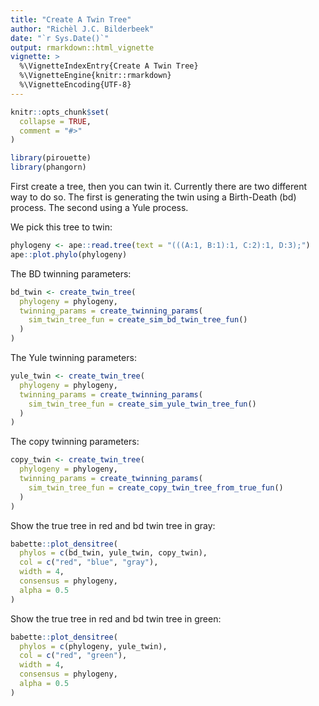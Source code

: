 ```yaml
---
title: "Create A Twin Tree"
author: "Richèl J.C. Bilderbeek"
date: "`r Sys.Date()`"
output: rmarkdown::html_vignette
vignette: >
  %\VignetteIndexEntry{Create A Twin Tree}
  %\VignetteEngine{knitr::rmarkdown}
  %\VignetteEncoding{UTF-8}
---
```


```r
knitr::opts_chunk$set(
  collapse = TRUE,
  comment = "#>"
)
```

```r
library(pirouette)
library(phangorn)
```

First create a tree, then you can twin it. Currently there are two different way to do so.
The first is generating the twin using a Birth-Death (bd) process. The second using a Yule process.

We pick this tree to twin:

```r
phylogeny <- ape::read.tree(text = "(((A:1, B:1):1, C:2):1, D:3);")
ape::plot.phylo(phylogeny)
```

The BD twinning parameters:

```r
bd_twin <- create_twin_tree(
  phylogeny = phylogeny,
  twinning_params = create_twinning_params(
    sim_twin_tree_fun = create_sim_bd_twin_tree_fun()
  )
)
```

The Yule twinning parameters:

```r
yule_twin <- create_twin_tree(
  phylogeny = phylogeny,
  twinning_params = create_twinning_params(
    sim_twin_tree_fun = create_sim_yule_twin_tree_fun()
  )
)
```

The copy twinning parameters:

```r
copy_twin <- create_twin_tree(
  phylogeny = phylogeny,
  twinning_params = create_twinning_params(
    sim_twin_tree_fun = create_copy_twin_tree_from_true_fun()
  )
)
```

Show the true tree in red and bd twin tree in gray:

```r
babette::plot_densitree(
  phylos = c(bd_twin, yule_twin, copy_twin), 
  col = c("red", "blue", "gray"), 
  width = 4,
  consensus = phylogeny,
  alpha = 0.5
)
```

Show the true tree in red and bd twin tree in green:

```r
babette::plot_densitree(
  phylos = c(phylogeny, yule_twin), 
  col = c("red", "green"), 
  width = 4,
  consensus = phylogeny,
  alpha = 0.5
)
```
